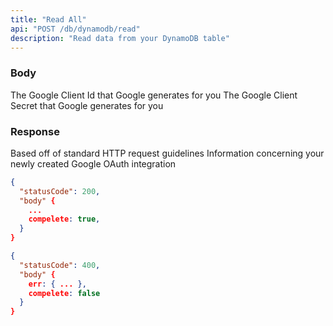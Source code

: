 ```yaml
---
title: "Read All"
api: "POST /db/dynamodb/read"
description: "Read data from your DynamoDB table"
---
```


### Body

<ParamField body="GOOGLE_CLIENT_ID" type="string" required>
  The Google Client Id that Google generates for you
</ParamField>

<ParamField body="GOOGLE_CLIENT_SECRET" type="string" required>
  The Google Client Secret that Google generates for you
</ParamField>

### Response

<ResponseField name="statusCode" type="number">
  Based off of standard HTTP request guidelines
</ResponseField>

<ResponseField name="body" type="object">
  Information concerning your newly created Google OAuth integration
</ResponseField>

<ResponseExample>

```json Success Response
{
  "statusCode": 200,
  "body" {
    ...
    compelete: true,
  }
}
```

```json Error Response
{
  "statusCode": 400,
  "body" {
    err: { ... },
    compelete: false
  }
}
```

</ResponseExample>
